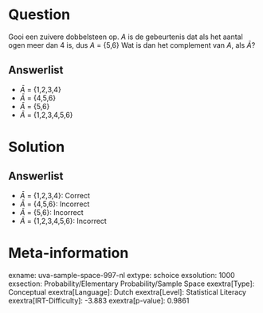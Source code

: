 Question
========

Gooi een zuivere dobbelsteen op. *A* is de gebeurtenis dat als het
aantal ogen meer dan 4 is, dus *A* = {5,6} Wat is dan het complement van *A*, als $\bar{A}$?

Answerlist
----------

* $\bar{A}$ = {1,2,3,4}
* $\bar{A}$ = {4,5,6}
* $\bar{A}$ = {5,6}
* $\bar{A}$ = {1,2,3,4,5,6}

Solution
========

Answerlist
----------

* $\bar{A}$ = {1,2,3,4}: Correct
* $\bar{A}$ = {4,5,6}: Incorrect
* $\bar{A}$ = {5,6}: Incorrect
* $\bar{A}$ = {1,2,3,4,5,6}: Incorrect

Meta-information
================
exname: uva-sample-space-997-nl
extype: schoice
exsolution: 1000 
exsection: Probability/Elementary Probability/Sample Space
exextra[Type]: Conceptual
exextra[Language]: Dutch
exextra[Level]: Statistical Literacy
exextra[IRT-Difficulty]: -3.883
exextra[p-value]: 0.9861
